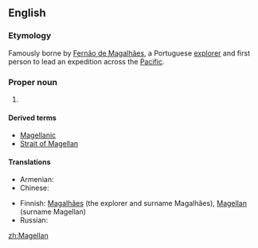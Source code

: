 ==English==
{{wikipedia}}

===Etymology===
Famously borne by [[w:Fernão de Magalhães|Fernão de Magalhães]], a Portuguese [[explorer]] and first person to lead an expedition across the [[Pacific]]. 

===Proper noun===
{{en-proper noun|-|s}}

# {{surname}}

====Derived terms====
*[[Magellanic]]
*[[Strait of Magellan]]

====Translations====
{{trans-top|surname}}
* Armenian: {{t-|hy|Մագելան|tr=Magelan}}
* Chinese:
*: {{trreq|Mandarin}}
{{trans-mid}}
* Finnish: [[Magalhães]] (the explorer and surname Magalhães), [[Magellan]] (surname Magellan)
* Russian: {{t|ru|Магеллан|m}}
{{trans-bottom}}

[[zh:Magellan]]